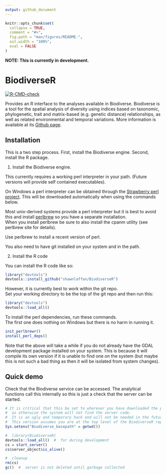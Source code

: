 ```yaml
---
output: github_document
---
```


<!-- README.md is generated from README.Rmd. Please edit that file -->

```r
knitr::opts_chunk$set(
  collapse = TRUE,
  comment = "#>",
  fig.path = "man/figures/README-",
  out.width = "100%",
  eval = FALSE
)
```

**NOTE: This is currently in development. **

# BiodiverseR    

<!-- badges: start -->
[![R-CMD-check](https://github.com/shawnlaffan/Biodiverse-R/actions/workflows/R-CMD-check.yaml/badge.svg)](https://github.com/shawnlaffan/Biodiverse-R/actions/workflows/R-CMD-check.yaml)
<!-- badges: end -->

Provides an R interface to the analyses available in Biodiverse. Biodiverse 
is a tool for the spatial analysis of diversity using indices based on taxonomic, 
phylogenetic, trait and matrix-based (e.g. genetic distance) relationships, 
as well as related environmental and temporal variations. More information is 
available at its [Github page](https://github.com/shawnlaffan/biodiverse).

## Installation

This is a two step process.  First, install the Biodiverse engine.  Second, install the R package.  

1. Install the Biodiverse engine. 

This currently requires a working perl interpreter in your path.
(Future versions will provide self contained executables).

On Windows a perl interpreter can be obtained through the [Strawberry perl project](https://strawberryperl.com/releases.html).
This will be downloaded automatically when using the commands below.  

Most unix-derived systems provide a perl interpreter but it is best to avoid this and install 
[perlbrew](https://perlbrew.pl/) so you have a separate installation.  
When you install perlbrew be sure to also install the cpanm utility (see
perlbrew site for details).  

Use perlbrew to install a recent version of perl.

You also need to have git installed on your system and in the path.


2. Install the R code


You can install the R code like so:

``` r
library("devtools")
devtools::install_github("shawnlaffan/BiodiverseR")
```

However, it is currently best to work within the git repo.  
Set your working directory to be the top of the git repo and then run this:

```r
library("devtools")
devtools::load_all()
```

To install the perl dependencies, run these commands.  
The first one does nothing on Windows but there is no harm in running it.  

```r
init_perlbrewr()
install_perl_deps()
```

Note that the above will take a while if you do not already have the GDAL development
package installed on your system.  This is because it will compile its own version if
it is unable to find one on the system (but maybe this is not such a bad thing as then
it will be isolated from system changes).



## Quick demo

Check that the Biodiverse service can be accessed.  The analytical functions
call this internally so this is just a check that the server can be started.

```r
# It is critical that this be set to wherever you have downloaded the package 
#  as otherwise the system will not find the server code.  
#  It is an ugly and temporary hack and will not be needed in the future.
#  This version assumes you are at the top level of the BiodiverseR repository.  
Sys.setenv("Biodiverse_basepath" = getwd())

#  library(BiodiverseR)
devtools::load_all()  #  for during development 
cs = start_server()
cs$server_object$is_alive()

#  cleanup
rm(cs)
gc()  #  server is not deleted until garbage collected
```
